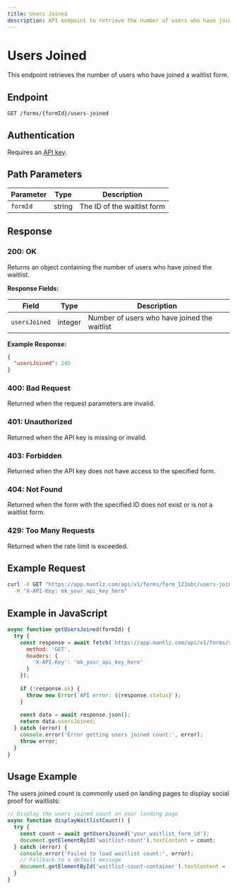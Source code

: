 ```yaml
---
title: Users Joined
description: API endpoint to retrieve the number of users who have joined a waitlist
---
```


# Users Joined

This endpoint retrieves the number of users who have joined a waitlist form.

## Endpoint

```
GET /forms/{formId}/users-joined
```

## Authentication

Requires an [API key](/docs/api-reference/authentication).

## Path Parameters

| Parameter | Type | Description |
|-----------|------|-------------|
| `formId` | string | The ID of the waitlist form |

## Response

### 200: OK

Returns an object containing the number of users who have joined the waitlist.

**Response Fields:**

| Field | Type | Description |
|-------|------|-------------|
| `usersJoined` | integer | Number of users who have joined the waitlist |

**Example Response:**

```json
{
  "usersJoined": 245
}
```

### 400: Bad Request

Returned when the request parameters are invalid.

### 401: Unauthorized

Returned when the API key is missing or invalid.

### 403: Forbidden

Returned when the API key does not have access to the specified form.

### 404: Not Found

Returned when the form with the specified ID does not exist or is not a waitlist form.

### 429: Too Many Requests

Returned when the rate limit is exceeded.

## Example Request

```bash
curl -X GET "https://app.mantlz.com/api/v1/forms/form_123abc/users-joined" \
  -H "X-API-Key: mk_your_api_key_here"
```

## Example in JavaScript

```javascript
async function getUsersJoined(formId) {
  try {
    const response = await fetch(`https://app.mantlz.com/api/v1/forms/${formId}/users-joined`, {
      method: 'GET',
      headers: {
        'X-API-Key': 'mk_your_api_key_here'
      }
    });
    
    if (!response.ok) {
      throw new Error(`API error: ${response.status}`);
    }
    
    const data = await response.json();
    return data.usersJoined;
  } catch (error) {
    console.error('Error getting users joined count:', error);
    throw error;
  }
}
```

## Usage Example

The users joined count is commonly used on landing pages to display social proof for waitlists:

```javascript
// Display the users joined count on your landing page
async function displayWaitlistCount() {
  try {
    const count = await getUsersJoined('your_waitlist_form_id');
    document.getElementById('waitlist-count').textContent = count;
  } catch (error) {
    console.error('Failed to load waitlist count:', error);
    // Fallback to a default message
    document.getElementById('waitlist-count-container').textContent = 'Join our growing waitlist';
  }
}
``` 